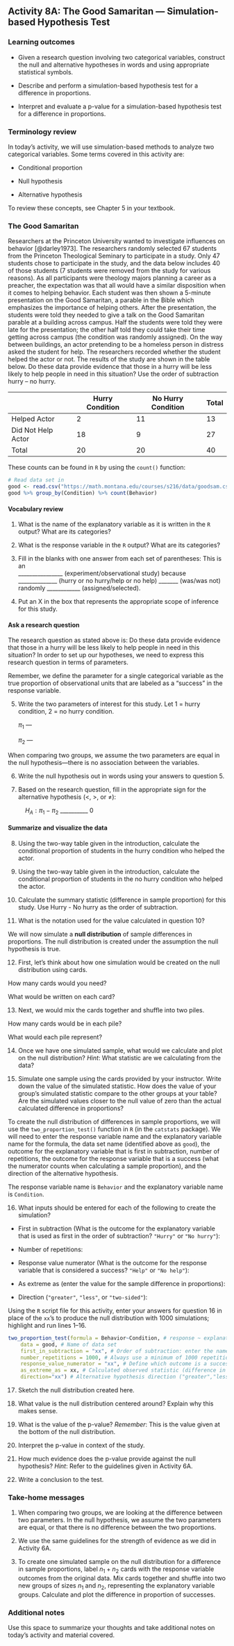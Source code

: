 ## Activity 8A:  The Good Samaritan --- Simulation-based Hypothesis Test

\setstretch{1}

### Learning outcomes

* Given a research question involving two categorical variables, construct the null and alternative hypotheses
  in words and using appropriate statistical symbols.
  
* Describe and perform a simulation-based hypothesis test for a difference in proportions.

* Interpret and evaluate a p-value for a simulation-based hypothesis test for a difference in proportions.

### Terminology review
In today's activity, we will use simulation-based methods to analyze two categorical variables. Some terms covered in this activity are:

* Conditional proportion

* Null hypothesis

* Alternative hypothesis

To review these concepts, see Chapter 5 in your textbook.


### The Good Samaritan

Researchers at the Princeton University wanted to investigate influences on behavior [@darley1973].  The researchers randomly selected 67 students from the Princeton Theological Seminary to participate in a study.  Only 47 students chose to participate in the study, and the data below includes 40 of those students (7 students were removed from the study for various reasons).  As all participants were theology majors planning a career as a preacher, the expectation was that all would have a similar disposition when it comes to helping behavior.  Each student was then shown a 5-minute presentation on the Good Samaritan, a parable in the Bible which emphasizes the importance of helping others.  After the presentation, the students were told they needed to give a talk on the Good Samaritan parable at a building across campus.  Half the students were told they were late for the presentation; the other half told they could take their time getting across campus (the condition was randomly assigned).  On the way between buildings, an actor pretending to be a homeless person in distress asked the student for help.  The researchers recorded whether the student helped the actor or not.  The results of the study are shown in the table below.  Do these data provide evidence that those in a hurry will be less likely to help people in need in this situation?  Use the order of subtraction hurry – no hurry.

|                    | Hurry Condition | No Hurry Condition | Total |
|--------------------|-----------------|--------------------|-------|
| Helped Actor       |        2        |         11         |   13  |
| Did Not Help Actor |        18       |          9         |   27  |
| Total              |        20       |         20         |   40  |


\newpage

These counts can be found in `R` by using the `count()` function:
```r
# Read data set in
good <- read.csv("https://math.montana.edu/courses/s216/data/goodsam.csv") 
good %>% group_by(Condition) %>% count(Behavior)
```

#### Vocabulary review {-}

1.  What is the name of the explanatory variable as it is written in the `R` output? What are its categories?

\vspace{0.2in}

2. What is the response variable in the `R` output? What are its categories?

\vspace{0.2in}

\setstretch{1.5}
3. Fill in the blanks with one answer from each set of parentheses: This is an  
________________ (experiment/observational study) because  
______________ (hurry or no hurry/help or no help) _______ (was/was not)  
randomly ____________ (assigned/selected).

\vspace{0.1in}

4.  Put an X in the box that represents the appropriate scope of inference for this study.

\begin{center}
\begin{tabular}{|c|c|c|c|}\hline
& & Study Type & \\ \hline
& & Randomized Experiment & Observational Study \\ \hline
Selection of Cases & Random Sample &  &  \\ \hline
& No Random Sample & & \\ \hline
\end{tabular}
\end{center}

\setstretch{1}


#### Ask a research question {-}

The research question as stated above is: Do these data provide evidence that those in a hurry will be less likely to help people in need in this situation? In order to set up our hypotheses, we need to express this research question in terms of parameters. 

Remember, we define the parameter for a single categorical variable as the true proportion of observational units that are labeled as a "success" in the response variable.  

\newpage

5. Write the two parameters of interest for this study.  Let 1 = hurry condition, 2 = no hurry condition. 
\vspace{1mm}

   $\pi_1$ --- 
\vspace{0.5in}

   $\pi_2$ ---
\vspace{0.5in}

When comparing two groups, we assume the two parameters are equal in the null hypothesis---there is no association between the variables.

6.  Write the null hypothesis out in words using your answers to question 5.

\vspace{0.8in}


7. Based on the research question, fill in the appropriate sign for the alternative hypothesis ($<$, $>$, or $\neq$):
\vspace{0.1in}

|           $H_A: \pi_1 -\pi_2$ __________ 0


 
#### Summarize and visualize the data {-}

8. Using the two-way table given in the introduction, calculate the conditional proportion of students in the hurry condition who helped the actor.

\vspace{.3in}

9. Using the two-way table given in the introduction, calculate the conditional proportion of students in the no hurry condition who helped the actor.

\vspace{.3in}

10.  Calculate the summary statistic (difference in sample proportion) for this study.  Use Hurry - No hurry as the order of subtraction.

\vspace{0.4in}


11. What is the notation used for the value calculated in question 10?

\newpage

We will now simulate a **null distribution** of sample differences in proportions. The null distribution is created under the assumption the null hypothesis is true.  

12.  First, let's think about how one simulation would be created on the null distribution using cards.  

\rgi How many cards would you need?
\vspace{0.1in}

\rgi What would be written on each card?

\vspace{0.5in}

13. Next, we would mix the cards together and shuffle into two piles.  

\rgi How many cards would be in each pile?  
\vspace{0.1in}

\rgi What would each pile represent?
\vspace{0.5in}

14. Once we have one simulated sample, what would we calculate and plot on the null distribution?  *Hint*: What statistic are we calculating from the data?

\vspace{0.8in}

15.  Simulate one sample using the cards provided by your instructor.  Write down the value of the simulated statistic.  How does the value of your group's simulated statistic compare to the other groups at your table?  Are the simulated values closer to the null value of zero than the actual calculated difference in proportions?

\vspace{1in}

To create the null distribution of differences in sample proportions, we will use the `two_proportion_test()` function in `R` (in the `catstats` package).  We will need to enter the response variable name and the explanatory variable name for the formula, the data set name (identified above as `good`), the outcome for the explanatory variable that is first in subtraction, number of repetitions, the outcome for the response variable that is a success (what the numerator counts when calculating a sample proportion), and the direction of the alternative hypothesis.

The response variable name is `Behavior` and the explanatory variable name is `Condition`.

\newpage 

16.  What inputs should be entered for each of the following to create the simulation?
\vspace{1mm}

* First in subtraction (What is the outcome for the explanatory variable that is used as first in the order of subtraction? `"Hurry"` or `"No hurry"`):

\vspace{.15in}
* Number of repetitions:
    
\vspace{.15in}
* Response value numerator (What is the outcome for the response variable that is considered a success? `"Help"` or `"No help"`):

\vspace{.15in}
* As extreme as (enter the value for the sample difference in proportions):
    
\vspace{.15in}
* Direction (`"greater"`, `"less"`, or `"two-sided"`):

\vspace{.15in}

Using the `R` script file for this activity, enter your answers for question 16 in place of the `xx`'s to produce the null distribution with 1000 simulations; highlight and run lines 1--16.

```r
two_proportion_test(formula = Behavior~Condition, # response ~ explanatory
    data = good, # Name of data set
    first_in_subtraction = "xx", # Order of subtraction: enter the name of Group 1
    number_repetitions = 1000, # Always use a minimum of 1000 repetitions
    response_value_numerator = "xx", # Define which outcome is a success 
    as_extreme_as = xx, # Calculated observed statistic (difference in sample proportions)
    direction="xx") # Alternative hypothesis direction ("greater","less","two-sided")
```

17.  Sketch the null distribution created here.

\vspace{1.5in}


18. What value is the null distribution centered around?  Explain why this makes sense.

\vspace{.8in}

19.  What is the value of the p-value? *Remember*: This is the value given at the bottom of the null distribution.

\vspace{0.2in}
\newpage

20.  Interpret the p-value in context of the study.

\vspace{1in}

21.  How much evidence does the p-value provide against the null hypothesis? *Hint*: Refer to the guidelines given in Activity 6A.

\vspace{0.4in}

22.  Write a conclusion to the test. 

\vspace{1in}


### Take-home messages

1.	When comparing two groups, we are looking at the difference between two parameters.  In the null hypothesis, we assume the two parameters are equal, or that there is no difference between the two proportions.  

2.  We use the same guidelines for the strength of evidence as we did in Activity 6A.  

3. To create one simulated sample on the null distribution for a difference in sample proportions, label $n_1 + n_2$ cards with the response variable outcomes from the original data. Mix cards together and shuffle into two new groups of sizes $n_1$ and $n_2$, representing the explanatory variable groups. Calculate and plot the difference in proportion of successes.


### Additional notes

Use this space to summarize your thoughts and take additional notes on today's activity and material covered.

\newpage